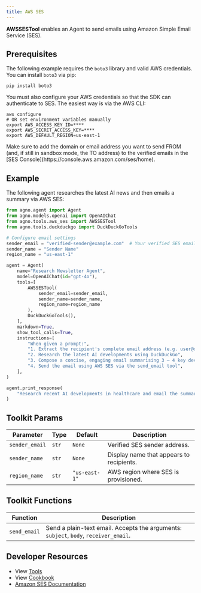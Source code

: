 ```yaml
---
title: AWS SES
---
```


**AWSSESTool** enables an Agent to send emails using Amazon Simple Email Service (SES).

## Prerequisites

The following example requires the `boto3` library and valid AWS credentials. You can install `boto3` via pip:

```shell
pip install boto3
```

You must also configure your AWS credentials so that the SDK can authenticate to SES. The easiest way is via the AWS CLI:

```shell
aws configure
# OR set environment variables manually
export AWS_ACCESS_KEY_ID=****
export AWS_SECRET_ACCESS_KEY=****
export AWS_DEFAULT_REGION=us-east-1
```

<Note>
  Make sure to add the domain or email address you want to send FROM (and, if
  still in sandbox mode, the TO address) to the verified emails in the [SES
  Console](https://console.aws.amazon.com/ses/home).
</Note>

## Example

The following agent researches the latest AI news and then emails a summary via AWS SES:

```python aws_ses_tools.py
from agno.agent import Agent
from agno.models.openai import OpenAIChat
from agno.tools.aws_ses import AWSSESTool
from agno.tools.duckduckgo import DuckDuckGoTools

# Configure email settings
sender_email = "verified-sender@example.com"  # Your verified SES email
sender_name = "Sender Name"
region_name = "us-east-1"

agent = Agent(
    name="Research Newsletter Agent",
    model=OpenAIChat(id="gpt-4o"),
    tools=[
        AWSSESTool(
            sender_email=sender_email,
            sender_name=sender_name,
            region_name=region_name
        ),
        DuckDuckGoTools(),
    ],
    markdown=True,
    show_tool_calls=True,
    instructions=[
        "When given a prompt:",
        "1. Extract the recipient's complete email address (e.g. user@domain.com)",
        "2. Research the latest AI developments using DuckDuckGo",
        "3. Compose a concise, engaging email summarising 3 – 4 key developments",
        "4. Send the email using AWS SES via the send_email tool",
    ],
)

agent.print_response(
    "Research recent AI developments in healthcare and email the summary to johndoe@example.com"
)
```

## Toolkit Params

| Parameter      | Type  | Default       | Description                              |
| -------------- | ----- | ------------- | ---------------------------------------- |
| `sender_email` | `str` | `None`        | Verified SES sender address.             |
| `sender_name`  | `str` | `None`        | Display name that appears to recipients. |
| `region_name`  | `str` | `"us-east-1"` | AWS region where SES is provisioned.     |

## Toolkit Functions

| Function     | Description                                                                          |
| ------------ | ------------------------------------------------------------------------------------ |
| `send_email` | Send a plain-text email. Accepts the arguments: `subject`, `body`, `receiver_email`. |

## Developer Resources

- View [Tools](https://github.com/agno-agi/agno/blob/main/libs/agno/agno/tools/aws_ses.py)
- View [Cookbook](https://github.com/agno-agi/agno/blob/main/cookbook/tools/aws_ses_tools.py)
- [Amazon SES Documentation](https://docs.aws.amazon.com/ses/latest/dg/)
